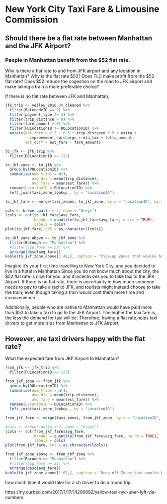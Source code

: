 # New York City Taxi Fare & Limousine Commission {#chapter4}

## Should there be a flat rate between Manhattan and the JFK Airport?

### People in Manhattan benefit from the $52 flat rate.
Why is there a flat rate to and from JFK airport and any location in Manhattan? Why is the flat rate \$52? Does TLC make profit from the \$52 flat rate? Does \$52 reduce the cogestion on the road to JFK airport and make taking a train a more preferable choice?

If there is no flat rate between JFK and Manhattan, 

```r
jfk_trip <- yellow_2016.08_cleaned %>%
  filter(RatecodeID == 2) %>%
  filter(payment_type != 3) %>%
  filter(trip_distance > 0) %>%
  filter(fare_amount > 0) %>%
  filter(PULocationID != DOLocationID) %>%
  mutate(est_fare = 2.5 + 0.5 * trip_distance * 5 + extra + 
           improvement_surcharge + mta_tax + tolls_amount,
         est_diff = est_fare - fare_amount)

to_jfk <- jfk_trip %>%
  filter(DOLocationID == 132)
```


```r
to_jkf_zone <- to_jfk %>%
  group_by(PULocationID) %>%
  summarise(num_trips = n(),
            avg_dis = mean(trip_distance),
            avg_fare = mean(est_fare)) %>%
  rename(LocationID = PULocationID) %>%
  left_join(taxi_zone_lookup , by = "LocationID")

to_jkf_fare <- merge(taxi_zones, to_jkf_zone, by.x = "LocationID", by.y = "PULocationID")

cols <- brewer.pal(n = 4, name = "Greys")
lcols <- cut(to_jkf_fare$avg_fare,
             breaks = quantile(to_jkf_fare$avg_fare, na.rm = TRUE),
             labels = cols)
plot(to_jkf_fare, col = as.character(lcols))
```


```r
to_jkf_zone_above <- to_jkf_zone %>%
  filter(Borough == "Manhattan") %>%
  #filter(avg_fare >= 52) %>%
  arrange(desc(avg_fare))
kable(to_jkf_zone_above[1:44,], caption = "Pick-up Zones that woulde have paid more than $52")
```

Imagine it's your first time travelling to New York City, and you decided to live in a hotel in Manhattan Since you do not know much about the city, the \$52 flat rate is nice for you, and it incentivizes you to take taxi to the JFK Airport. If there is no flat rate, there is uncertainty in how much someone needs to pay to take a taxi to JFK, and tourists might instead choose to take the train, even though taking a train would cost them more time and inconvenience. 

Additionally, people who are native to Manhattan would have paid more than $52 to take a taxi to go to the JFK Airport. The higher the taxi fare is, the less the demand for taxi will be. Therefore, having a flat rate,helps taxi drivers to get more trips from Manhattan to JFK Airport.


## However, are taxi drivers happy with the flat rate? 

What the expected fare from JKF Airport to Manhattan?

```r
from_jfk <- jfk_trip %>%
  filter(PULocationID == 132)

from_jkf_zone <- from_jfk %>%
  group_by(DOLocationID) %>%
  summarise(num_trips = n(),
            avg_dis = mean(trip_distance),
            avg_fare = mean(est_fare)) %>%
  rename(LocationID = DOLocationID) %>%
  left_join(taxi_zone_lookup , by = "LocationID")

from_jkf_fare <- merge(taxi_zones, from_jkf_zone, by.x = "LocationID", by.y = "LocationID")

#cols <- brewer.pal(n = 4, name = "Greys")
lcols <- cut(from_jkf_fare$avg_fare,
             breaks = quantile(from_jkf_fare$avg_fare, na.rm = TRUE),
             labels = cols)
plot(from_jkf_fare, col = as.character(lcols))

from_jkf_zone_above <- from_jkf_zone %>%
  filter(Borough == "Manhattan") %>%
  #filter(avg_fare >= 52) %>%
  arrange(desc(avg_fare))
kable(to_jkf_zone_above[1:67,], caption = "Drop-off Zones that woulde have paid more than $52")
```


how much time it would take for a cb driver to do a round trip 

 

https://ny.curbed.com/2017/1/17/14296892/yellow-taxi-nyc-uber-lyft-via-numbers

